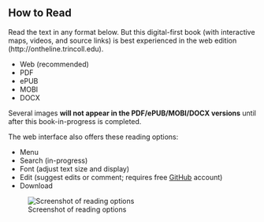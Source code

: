 ## How to Read {-}

Read the text in any format below. But this digital-first book (with interactive maps, videos, and source links) is best experienced in the web edition (http://ontheline.trincoll.edu).

- Web (recommended)
- PDF
- ePUB
- MOBI
- DOCX

Several images **will not appear in the PDF/ePUB/MOBI/DOCX versions** until after this book-in-progress is completed.

The web interface also offers these reading options:

- Menu
- Search (in-progress)
- Font (adjust text size and display)
- Edit (suggest edits or comment; requires free [GitHub](http://github.com) account)
- Download

![Screenshot of reading options](images/how-to-read.png)
